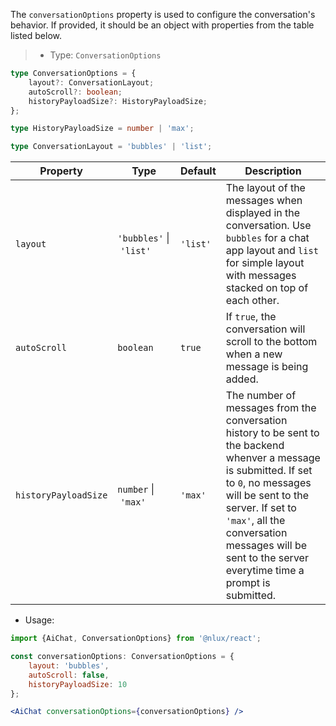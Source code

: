 The `conversationOptions` property is used to configure the conversation's behavior.
If provided, it should be an object with properties from the table listed below.

> * Type: `ConversationOptions`

```ts
type ConversationOptions = {
    layout?: ConversationLayout;
    autoScroll?: boolean;
    historyPayloadSize?: HistoryPayloadSize;
};

type HistoryPayloadSize = number | 'max';

type ConversationLayout = 'bubbles' | 'list';
```

| Property | Type |  Default |Description |
| --- | --- | --- | --- |
| `layout` | `'bubbles'`&nbsp;\|&nbsp;`'list'` | `'list'` | The layout of the messages when displayed in the conversation. Use `bubbles` for a chat app layout and `list` for simple layout with messages stacked on top of each other. |
| `autoScroll` | `boolean` | `true` | If `true`, the conversation will scroll to the bottom when a new message is being added. |
| `historyPayloadSize` | `number`&nbsp;\|&nbsp;`'max'` | `'max'` | The number of messages from the conversation history to be sent to the backend whenver a message is submitted. If set to `0`, no messages will be sent to the server. If set to `'max'`, all the conversation messages will be sent to the server everytime time a prompt is submitted. |


* Usage:

```jsx
import {AiChat, ConversationOptions} from '@nlux/react';

const conversationOptions: ConversationOptions = {
    layout: 'bubbles',
    autoScroll: false,
    historyPayloadSize: 10
};

<AiChat conversationOptions={conversationOptions} />
```
